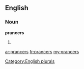 ==English==

===Noun===
'''prancers'''

# {{plural of|[[prancer]]}}

[[Category:English plurals]]

[[ar:prancers]]
[[fr:prancers]]
[[my:prancers]]
